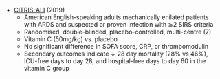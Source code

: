 * [CITRIS-ALI](https://jamanetwork.com/journals/jama/article-abstract/2752063) (2019)
	* American English-speaking adults mechanically enilated patients with ARDS and suspected or proven infection with ⩾2 SIRS criteria
	* Randomised, double-blinded, placebo-controlled, multi-centre (7)
	* Vitamin C (50mg/kg) vs. placebo
	* No significant difference in SOFA score, CRP, or thrombomodulin
	* Secondary outcomes indicate ↓ 28 day mortality (28% vs 46%), ICU-free days to day 28, and hospital-free days to day 60 in the vitamin C group